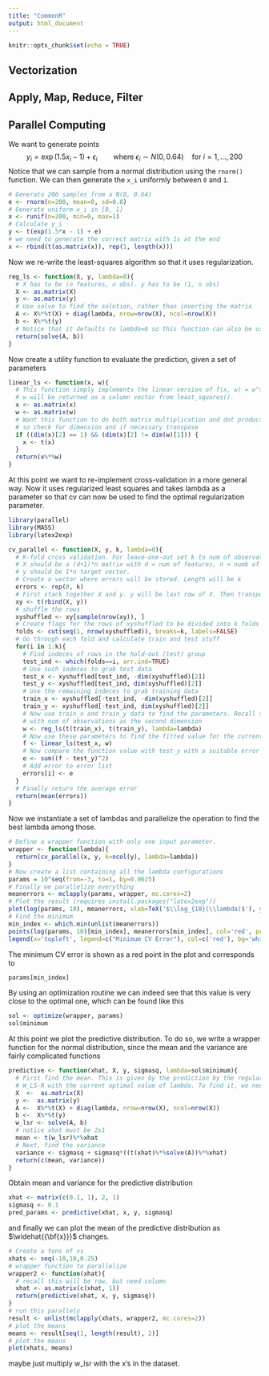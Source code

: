 ```yaml
---
title: "CommonR"
output: html_document
---
```


```r
knitr::opts_chunk$set(echo = TRUE)
```

## Vectorization

## Apply, Map, Reduce, Filter

## Parallel Computing
We want to generate points 
$$y_i = \exp(1.5x_i - 1) + \epsilon_i \qquad \text{where } \epsilon_i \sim N(0, 0.64) \quad \text{for } i = 1, \ldots, 200$$
Notice that we can sample from a normal distribution using the `rnorm()` function. We can then generate the `x_i` uniformly between `0` and `1`. 
```r
# Generato 200 samples from a N(0, 0.64)
e <- rnorm(n=200, mean=0, sd=0.8)
# Generate uniform x_i in [0, 1]
x <- runif(n=200, min=0, max=1)
# Calculate y_i
y <- t(exp(1.5*x - 1) + e)
# we need to generate the correct matrix with 1s at the end
x <- rbind(t(as.matrix(x)), rep(1, length(x)))
```
Now we re-write the least-squares algorithm so that it uses regularization.
```r
reg_ls <- function(X, y, lambda=0){
  # X has to be (n features, n obs). y has to be (1, n obs)
  X <- as.matrix(X)
  y <- as.matrix(y)
  # Use solve to find the solution, rather than inverting the matrix
  A <- X%*%t(X) + diag(lambda, nrow=nrow(X), ncol=nrow(X))
  b <- X%*%t(y)
  # Notice that it defaults to lambda=0 so this function can also be used for "unregularized ls".
  return(solve(A, b))
}
```

Now create a utility function to evaluate the prediction, given a set of parameters

```r
linear_ls <- function(x, w){
  # This function simply implements the linear version of f(x, w) = w^t * x
  # w will be returned as a column vector from least_squares().
  x <- as.matrix(x)
  w <- as.matrix(w)
  # Want this function to do both matrix multiplication and dot product,
  # so check for dimension and if necessary transpose
  if ((dim(x)[2] == 1) && (dim(x)[2] != dim(w)[1])) {
    x <- t(x)
  }
  return(x%*%w)
}
```

At this point we want to re-implement cross-validation in a more general way. Now it uses regularized least squares and takes lambda as a parameter so that cv can now be used to find the optimal regularization parameter.

```r
library(parallel)
library(MASS)
library(latex2exp)

cv_parallel <- function(X, y, k, lambda=0){
  # K-fold cross validation. For leave-one-out set k to num of observations.
  # X should be a (d+1)*n matrix with d = num of features, n = numb of samples.
  # y should be 1*n target vector.
  # Create a vector where errors will be stored. Length will be k
  errors <- rep(0, k)
  # First stack together X and y. y will be last row of X. Then transpose.
  xy <- t(rbind(X, y))
  # shuffle the rows
  xyshuffled <- xy[sample(nrow(xy)), ]
  # Create flags for the rows of xyshuffled to be divided into k folds
  folds <- cut(seq(1, nrow(xyshuffled)), breaks=k, labels=FALSE)
  # Go through each fold and calculate train and test stuff
  for(i in 1:k){
    # Find indeces of rows in the hold-out (test) group
    test_ind <- which(folds==i, arr.ind=TRUE)
    # Use such indeces to grab test data
    test_x <- xyshuffled[test_ind, -dim(xyshuffled)[2]]
    test_y <- xyshuffled[test_ind, dim(xyshuffled)[2]]
    # Use the remaining indeces to grab training data
    train_x <- xyshuffled[-test_ind, -dim(xyshuffled)[2]]
    train_y <- xyshuffled[-test_ind, dim(xyshuffled)[2]]
    # Now use train_x and train_y data to find the parameters. Recall that we want them
    # with num of observations as the second dimension
    w <- reg_ls(t(train_x), t(train_y), lambda=lambda)
    # Now use these parameters to find the fitted value for the current test data
    f <- linear_ls(test_x, w)
    # Now compare the function value with test_y with a suitable error function.
    e <- sum((f - test_y)^2)
    # Add error to error list
    errors[i] <- e
  }
  # Finally return the average error
  return(mean(errors))
}

```

Now we instantiate a set of lambdas and parallelize the operation to find the best lambda among those. 


```r
# Define a wrapper function with only one input parameter.
wrapper <- function(lambda){
  return(cv_parallel(x, y, k=ncol(y), lambda=lambda))
}
# Now create a list containing all the lambda configurations
params = 10^seq(from=-3, to=1, by=0.0625)
# Finally we parallelize everything
meanerrors <- mclapply(params, wrapper, mc.cores=2)
# Plot the result (requires install.packages("latex2exp"))
plot(log(params, 10), meanerrors, xlab=TeX('$\\log_{10}(\\lambda)$'), ylab=TeX('CV Error'), main=TeX('Change in CV Error due to regularization parameter'))
# Find the minimum 
min_index <- which.min(unlist(meanerrors))
points(log(params, 10)[min_index], meanerrors[min_index], col='red', pch=19)
legend(x='topleft', legend=c("Minimum CV Error"), col=c('red'), bg='white', lwd=1)
```

The minimum CV error is shown as a red point in the plot and corresponds to 
```r
params[min_index]
```

By using an optimization routine we can indeed see that this value is very close to the optimal one, which can be found like this

```r
sol <- optimize(wrapper, params)
sol$minimum
```

At this point we plot the predictive distribution. To do so, we write a wrapper function for the normal distribution, since the mean and the variance are fairly complicated functions

```r
predictive <- function(xhat, X, y, sigmasq, lambda=sol$minimum){
  # First find the mean. This is given by the prediction by the regularized least squares. In our case, we need to find 
  # W_LS-R with the current optimal value of lambda. To find it, we need to solve a system of linear equations
  X  <-  as.matrix(X)
  y <-  as.matrix(y)
  A <-  X%*%t(X) + diag(lambda, nrow=nrow(X), ncol=nrow(X))
  b <-  X%*%t(y)
  w_lsr <- solve(A, b)
  # notice xhat must be 2x1
  mean <- t(w_lsr)%*%xhat  
  # Next, find the variance
  variance <- sigmasq + sigmasq*((t(xhat)%*%solve(A))%*%xhat)
  return(c(mean, variance))
}
```

Obtain mean and variance for the predictive distribution

```r
xhat <- matrix(c(0.1, 1), 2, 1)
sigmasq <- 0.1
pred_params <- predictive(xhat, x, y, sigmasq)
```

and finally we can plot the mean of the predictive distribution as $\widehat{{\bf{x}}}$ changes.

```r
# Create a tons of xs
xhats <- seq(-10,10,0.25)
# wrapper function to parallelize
wrapper2 <- function(xhat){
  # recall this will be row, but need column
  xhat <- as.matrix(c(xhat, 1))
  return(predictive(xhat, x, y, sigmasq))
}
# run this parallely
result <- unlist(mclapply(xhats, wrapper2, mc.cores=2))
# plot the means
means <- result[seq(1, length(result), 2)]
# plot the means
plot(xhats, means)

```


maybe just multiply w_lsr with the x's in the dataset.

